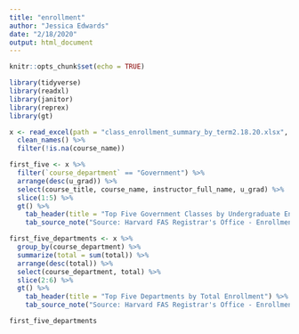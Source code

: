 ```yaml
---
title: "enrollment"
author: "Jessica Edwards"
date: "2/18/2020"
output: html_document
---
```

```r
knitr::opts_chunk$set(echo = TRUE)

library(tidyverse)
library(readxl)
library(janitor)
library(reprex)
library(gt)
```

```r
x <- read_excel(path = "class_enrollment_summary_by_term2.18.20.xlsx", skip = 3) %>%
  clean_names() %>%
  filter(!is.na(course_name))

first_five <- x %>%
  filter(`course_department` == "Government") %>%
  arrange(desc(u_grad)) %>%
  select(course_title, course_name, instructor_full_name, u_grad) %>%
  slice(1:5) %>%
  gt() %>%
    tab_header(title = "Top Five Government Classes by Undergraduate Enrollment") %>%
    tab_source_note("Source: Harvard FAS Registrar's Office - Enrollment")

first_five_departments <- x %>%
  group_by(course_department) %>%
  summarize(total = sum(total)) %>%
  arrange(desc(total)) %>%
  select(course_department, total) %>%
  slice(2:6) %>%
  gt() %>%
    tab_header(title = "Top Five Departments by Total Enrollment") %>%
    tab_source_note("Source: Harvard FAS Registrar's Office - Enrollment")

first_five_departments

```
